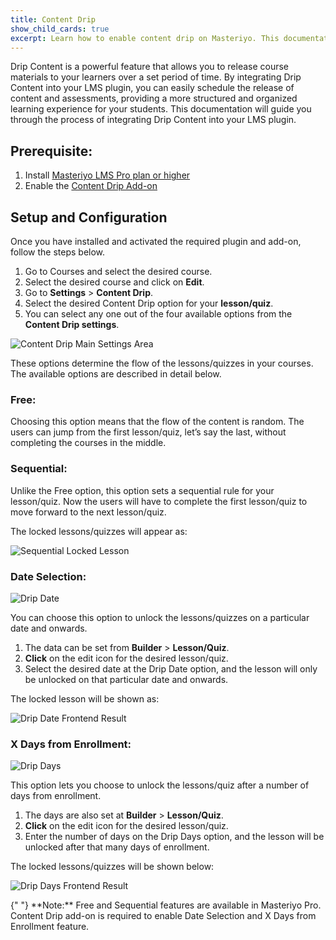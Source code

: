 ```yaml
---
title: Content Drip
show_child_cards: true
excerpt: Learn how to enable content drip on Masteriyo. This documentation will guide you through the process of integrating Drip Content into your LMS plugin.
---
```


Drip Content is a powerful feature that allows you to release course materials to your learners over a set period of time. By integrating Drip Content into your LMS plugin, you can easily schedule the release of content and assessments, providing a more structured and organized learning experience for your students. 
This documentation will guide you through the process of integrating Drip Content into your LMS plugin.


## Prerequisite:

1. Install [Masteriyo LMS Pro plan or higher](https://docs.masteriyo.com/getting-started/activate-masteriyo-addons)
2. Enable the [Content Drip Add-on](https://docs.masteriyo.com/getting-started/activate-masteriyo-addons)

## Setup and Configuration

Once you have installed and activated the required plugin and add-on, follow the steps below.

1. Go to Courses and select the desired course.
2. Select the desired course and click on **Edit**.
3. Go to **Settings** > **Content Drip**.
4. Select the desired Content Drip option for your **lesson/quiz**.
5. You can select any one out of the four available options from the **Content Drip settings**. 

![Content Drip Main Settings Area](https://user-images.githubusercontent.com/24367265/214807761-e061f960-e11c-42b2-a8c6-a3224662cb2a.png)

These options determine the flow of the lessons/quizzes in your courses. The available options are described in detail below.


### Free: 

Choosing this option means that the flow of the content is random. The users can jump from the first lesson/quiz, let’s say the last, without completing the courses in the middle. 

### Sequential: 

Unlike the Free option, this option sets a sequential rule for your lesson/quiz. Now the users will have to complete the first lesson/quiz to move forward to the next lesson/quiz. 

The locked lessons/quizzes will appear as:

![Sequential Locked Lesson](https://user-images.githubusercontent.com/24367265/214808049-32377250-cd7d-4cf4-96a3-311955db9744.png)

### Date Selection: 

![Drip Date](https://user-images.githubusercontent.com/24367265/214809686-28138869-6842-4cb7-9686-cfb738eef34d.png)

You can choose this option to unlock the lessons/quizzes on a particular date and onwards. 
1. The data can be set from **Builder** > **Lesson/Quiz**. 
2. **Click** on the edit icon for the desired lesson/quiz.
3. Select the desired date at the Drip Date option, and the lesson will only be unlocked on that particular date and onwards. 

The locked lesson will be shown as:

![Drip Date Frontend Result](https://user-images.githubusercontent.com/24367265/214809777-f2d9e5ce-ff9e-4134-90ce-d11a59922a00.png)

### X Days from Enrollment: 

![Drip Days](https://user-images.githubusercontent.com/24367265/214809850-62e3d032-33fd-4421-8054-9ebe4d83faad.png)


This option lets you choose to unlock the lessons/quiz after a number of days from enrollment. 
1. The days are also set at **Builder** > **Lesson/Quiz**. 
2. **Click** on the edit icon for the desired lesson/quiz.
3. Enter the number of days on the Drip Days option, and the lesson will be unlocked after that many days of enrollment. 

The locked lessons/quizzes will be shown below:

![Drip Days Frontend Result](https://user-images.githubusercontent.com/24367265/214809927-c80234f8-c4e3-4e5c-930e-1949e735aef3.png)


<Callout>
  {" "}  **Note:** Free and Sequential features are available in Masteriyo Pro. Content Drip add-on is required to enable Date Selection and X Days from Enrollment feature. 
</Callout>

